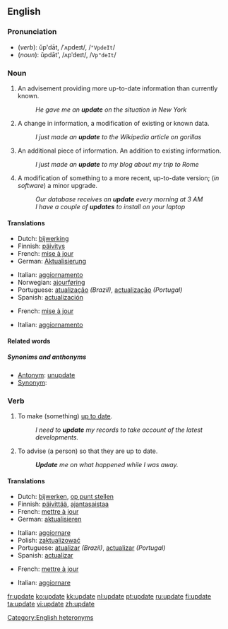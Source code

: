 ==English==

===Pronunciation===
*(''verb''): ŭp'dāt, /ˈʌpdeɪt/, /<tt>"VpdeIt</tt>/
*(''noun''): ŭpdāt', /ʌpˈdeɪt/, /<tt>Vp"deIt</tt>/

===Noun===
{{en-noun}}

# An advisement providing more up-to-date information than currently known.
#: ''He gave me an '''update''' on the situation in New York''
# A change in information, a modification of existing or known data.
#: ''I just made an '''update''' to the Wikipedia article on gorillas''
# An additional piece of information.  An addition to existing information.
#: ''I just made an '''update''' to my blog about my trip to Rome''
# A modification of something to a more recent, up-to-date version; (''in software'') a minor upgrade.
#: ''Our database receives an '''update''' every morning at 3 AM''
#: ''I have a couple of '''updates''' to install on your laptop''

====Translations====
{{trans-top|action of making something up to date}}
*Dutch: [[bijwerking]] {{f}}
*Finnish: [[päivitys]]
*French: [[mise à jour]] {{f}}
*German: [[Aktualisierung]] {{f}}
{{trans-mid}}
*Italian: [[aggiornamento]] {{m}}
*Norwegian: [[ajourføring]]
*Portuguese: [[atualização]] {{f}} ''(Brazil)'', [[actualização]] {{f}} ''(Portugal)''
*Spanish: [[actualización]] {{f}}
{{trans-bottom}}

{{trans-top|action of advising someone so that they are up to date}}
*French: [[mise à jour]] {{f}}
{{trans-mid}}
*Italian: [[aggiornamento]] {{m}}
{{trans-bottom}}

==== Related words====
=====Synonims and anthonyms =====
* [[Antonym]]: [[unupdate]]
* [[Synonym]]:

===Verb===
{{en-verb|updat|ing}}

# {{transitive}} To make (something) [[up to date]].
#:''I need to '''update''' my records to take account of the latest developments.''
# {{transitive}} To advise (a person) so that they are up to date.
#:'''''Update''' me on what happened while I was away.''

====Translations====
{{trans-top|make something up to date}}
*Dutch: [[bijwerken]], [[op punt stellen]]
*Finnish: [[päivittää]], [[ajantasaistaa]]
*French: [[mettre à jour]]
*German: [[aktualisieren]]
{{trans-mid}}
*Italian: [[aggiornare]]
*Polish: [[zaktualizować]]
*Portuguese: [[atualizar]] ''(Brazil)'', [[actualizar]] ''(Portugal)''
*Spanish: [[actualizar]]
{{trans-bottom}}

{{trans-top|advise a person so that they are up to date}}
*French: [[mettre à jour]]
{{trans-mid}}
*Italian: [[aggiornare]]
{{trans-bottom}}

[[Category:English heteronyms]]

[[fr:update]]
[[ko:update]]
[[kk:update]]
[[nl:update]]
[[pt:update]]
[[ru:update]]
[[fi:update]]
[[ta:update]]
[[vi:update]]
[[zh:update]]